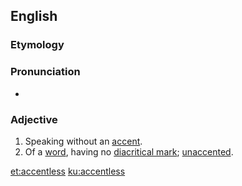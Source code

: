 ==English==

===Etymology===
{{suffix|accent|less|lang=en}}

===Pronunciation===
* {{a|US}} {{IPA|æk.ˈsɛnt.ləs/|lang=en}}

===Adjective===
{{en-adj}}

# Speaking without an [[accent]].
# Of a [[word]], having no [[diacritical mark]]; [[unaccented]].

[[et:accentless]]
[[ku:accentless]]
